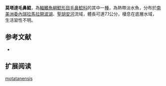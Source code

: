 {{Speciesbox
| name = 莫塔達毛鼻鯰
| image = 
| image_width = 
| status = NE
| status_system = IUCN3.1
| genus = Trichomycterus
| species = motatanensis
| authority = [[Schultz|Schultz]], 1944
| synonyms = *''Pygidium emanueli motatanensis '',Schultz, 1944
*''Trichomycterus emanueli motatanensis '',Schultz, 1944 
}}

'''莫塔達毛鼻鯰'''，為[[輻鰭魚綱|輻鰭魚綱]][[鯰形目|鯰形目]][[毛鼻鯰科|毛鼻鯰科]]的其中一[[種|種]]，為熱帶淡水魚，分布於[[南美洲|南美洲]][[委內瑞拉|委內瑞拉]][[馬拉開波湖|馬拉開波湖]]、[[聖胡安河|聖胡安河]]流域，體長可達7.1公分，棲息在底層水域，生活習性不明。

==参考文献==
*{{FishBase_species|genus=Trichomycterus|species|motatanensis|year=2014|month=11}}

== 扩展阅读 ==
{{refbegin}}
{{wikispecies-inline|Trichomycterus motatanensis|莫塔達毛鼻鯰}}
{{refend}}
{{Taxonbar|from=Q5536885}}

[[Category:毛鼻鯰属|motatanensis]]


{{鯰形目小作品}}